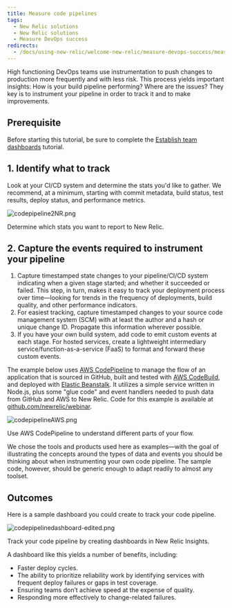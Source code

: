 ```yaml
---
title: Measure code pipelines
tags:
  - New Relic solutions
  - New Relic solutions
  - Measure DevOps success
redirects:
  - /docs/using-new-relic/welcome-new-relic/measure-devops-success/measure-code-pipelines
---
```


High functioning DevOps teams use instrumentation to push changes to production more frequently and with less risk. This process yields important insights: How is your build pipeline performing? Where are the issues? They key is to instrument your pipeline in order to track it and to make improvements.

## Prerequisite

Before starting this tutorial, be sure to complete the [Establish team dashboards](https://docs.newrelic.com/docs/using-new-relic/welcome-new-relic/measure-devops-success/establish-team-dashboards-gather-visualize-key-metrics) tutorial.

## 1. Identify what to track

Look at your CI/CD system and determine the stats you'd like to gather. We recommend, at a minimum, starting with commit metadata, build status, test results, deploy status, and performance metrics.

![codepipeline2NR.png](./images/codepipeline2NR.png "codepipeline2NR.png")

Determine which stats you want to report to New Relic.

## 2. Capture the events required to instrument your pipeline

1. Capture timestamped state changes to your pipeline/CI/CD system indicating when a given stage started; and whether it succeeded or failed. This step, in turn, makes it easy to track your deployment process over time—looking for trends in the frequency of deployments, build quality, and other performance indicators.
2. For easiest tracking, capture timestamped changes to your source code management system (SCM) with at least the author and a hash or unique change ID. Propagate this information wherever possible.
3. If you have your own build system, add code to emit custom events at each stage. For hosted services, create a lightweight intermediary service/function-as-a-service (FaaS) to format and forward these custom events.

The example below uses [AWS CodePipeline](https://aws.amazon.com/codepipeline/) to manage the flow of an application that is sourced in GitHub, built and tested with [AWS CodeBuild](https://aws.amazon.com/codebuild/), and deployed with [Elastic Beanstalk](https://aws.amazon.com/elasticbeanstalk/). It utilizes a simple service written in Node.js, plus some "glue code" and event handlers needed to push data from GitHub and AWS to New Relic. Code for this example is available at [github.com/newrelic/webinar](https://github.com/newrelic/webinar).

![codepipelineAWS.png](./images/codepipelineAWS.png "codepipelineAWS.png")

Use AWS CodePipeline to understand different parts of your flow.

We chose the tools and products used here as examples—with the goal of illustrating the concepts around the types of data and events you should be thinking about when instrumenting your own code pipeline. The sample code, however, should be generic enough to adapt readily to almost any toolset.

## Outcomes

Here is a sample dashboard you could create to track your code pipeline.

![codepipelinedashboard-edited.png](./images/codepipelinedashboard-edited.png "codepipelinedashboard-edited.png")

Track your code pipeline by creating dashboards in New Relic Insights.

A dashboard like this yields a number of benefits, including:

* Faster deploy cycles.
* The ability to prioritize reliability work by identifying services with frequent deploy failures or gaps in test coverage.
* Ensuring teams don’t achieve speed at the expense of quality.
* Responding more effectively to change-related failures.
